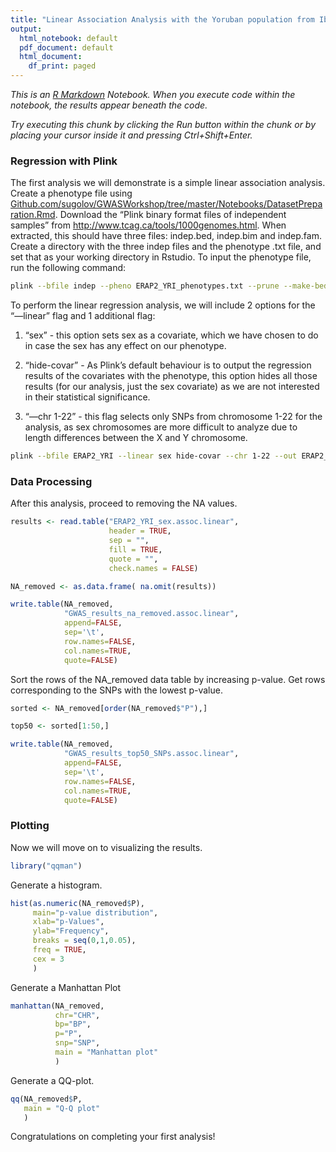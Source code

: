 ```yaml
---
title: "Linear Association Analysis with the Yoruban population from Ibadan, Nigeria"
output:
  html_notebook: default
  pdf_document: default
  html_document:
    df_print: paged
---
```

*This is an [R Markdown](http://rmarkdown.rstudio.com) Notebook. When you execute code within the notebook, the results appear beneath the code.*

*Try executing this chunk by clicking the Run button within the chunk or by placing your cursor inside it and pressing Ctrl+Shift+Enter.* 

### Regression with Plink

The first analysis we will demonstrate is a simple linear association analysis. Create a phenotype file using [Github.com/sugolov/GWASWorkshop/tree/master/Notebooks/DatasetPreparation.Rmd](https://github.com/sugolov/GWAS-Workshop/tree/master/Notebooks). Download the "Plink binary format files of independent samples" from <http://www.tcag.ca/tools/1000genomes.html>. When extracted, this should have three files: indep.bed, indep.bim and indep.fam. Create a directory with the three indep files and the phenotype .txt file, and set that as your working directory in Rstudio. To input the phenotype file, run the following command:

```bash
plink --bfile indep --pheno ERAP2_YRI_phenotypes.txt --prune --make-bed --out ERAP2_YRI
```

To perform the linear regression analysis, we will include 2 options for the "---linear" flag and 1 additional flag:

1.  "sex" - this option sets sex as a covariate, which we have chosen to do in case the sex has any effect on our phenotype.

2.  "hide-covar" - As Plink's default behaviour is to output the regression results of the covariates with the phenotype, this option hides all those results (for our analysis, just the sex covariate) as we are not interested in their statistical significance.

3.  "---chr 1-22" - this flag selects only SNPs from chromosome 1-22 for the analysis, as sex chromosomes are more difficult to analyze due to length differences between the X and Y chromosome.

```bash
plink --bfile ERAP2_YRI --linear sex hide-covar --chr 1-22 --out ERAP2_YRI_sex
```

### Data Processing

After this analysis, proceed to removing the NA values.

```r
results <- read.table("ERAP2_YRI_sex.assoc.linear",  
                      header = TRUE, 
                      sep = "", 
                      fill = TRUE, 
                      quote = "", 
                      check.names = FALSE)

NA_removed <- as.data.frame( na.omit(results))

write.table(NA_removed, 
            "GWAS_results_na_removed.assoc.linear", 
            append=FALSE, 
            sep='\t', 
            row.names=FALSE, 
            col.names=TRUE, 
            quote=FALSE)
```

Sort the rows of the NA_removed data table by increasing p-value. Get rows corresponding to the SNPs with the lowest p-value.

```r
sorted <- NA_removed[order(NA_removed$"P"),]

top50 <- sorted[1:50,]

write.table(NA_removed, 
            "GWAS_results_top50_SNPs.assoc.linear", 
            append=FALSE, 
            sep='\t', 
            row.names=FALSE, 
            col.names=TRUE, 
            quote=FALSE)
```


### Plotting

Now we will move on to visualizing the results.

```r
library("qqman")
```

Generate a histogram.

```r
hist(as.numeric(NA_removed$P), 
     main="p-value distribution",
     xlab="p-Values",
     ylab="Frequency",
     breaks = seq(0,1,0.05),
     freq = TRUE, 
     cex = 3
     )
```

Generate a Manhattan Plot

```r
manhattan(NA_removed, 
          chr="CHR",
          bp="BP",
          p="P",
          snp="SNP", 
          main = "Manhattan plot"
          )
```

Generate a QQ-plot.

```r
qq(NA_removed$P, 
   main = "Q-Q plot"
   )
```

Congratulations on completing your first analysis!